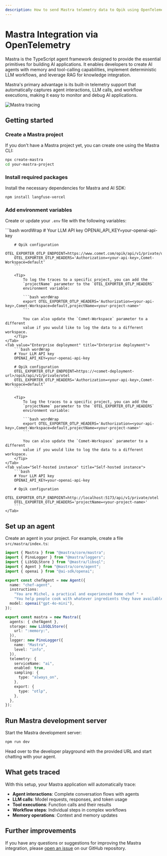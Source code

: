 ```yaml
---
description: How to send Mastra telemetry data to Opik using OpenTelemetry
---
```


# Mastra Integration via OpenTelemetry

Mastra is the TypeScript agent framework designed to provide the essential primitives for building AI applications. It enables developers to create AI agents with memory and tool-calling capabilities, implement deterministic LLM workflows, and leverage RAG for knowledge integration.

Mastra's primary advantage is its built-in telemetry support that automatically captures agent interactions, LLM calls, and workflow executions, making it easy to monitor and debug AI applications.

<Frame>
  <img src="/img/tracing/mastra_integration.png" alt="Mastra tracing" />
</Frame>

## Getting started

### Create a Mastra project

If you don't have a Mastra project yet, you can create one using the Mastra CLI:

```bash
npx create-mastra
cd your-mastra-project
```

### Install required packages

Install the necessary dependencies for Mastra and AI SDK:

```bash
npm install langfuse-vercel
```

### Add environment variables

Create or update your `.env` file with the following variables:

<Tabs>
    <Tab value="Opik Cloud" title="Opik Cloud">
        ```bash wordWrap
        # Your LLM API key
        OPENAI_API_KEY=your-openai-api-key
        
        # Opik configuration
        OTEL_EXPORTER_OTLP_ENDPOINT=https://www.comet.com/opik/api/v1/private/otel
        OTEL_EXPORTER_OTLP_HEADERS='Authorization=<your-api-key>,Comet-Workspace=default'
        ```

        <Tip>
            To log the traces to a specific project, you can add the
            `projectName` parameter to the `OTEL_EXPORTER_OTLP_HEADERS`
            environment variable:

            ```bash wordWrap
            export OTEL_EXPORTER_OTLP_HEADERS='Authorization=<your-api-key>,Comet-Workspace=default,projectName=<your-project-name>'
            ```

            You can also update the `Comet-Workspace` parameter to a different
            value if you would like to log the data to a different workspace.
        </Tip>
    </Tab>
    <Tab value="Enterprise deployment" title="Enterprise deployment">
        ```bash wordWrap
        # Your LLM API key
        OPENAI_API_KEY=your-openai-api-key

        # Opik configuration
        OTEL_EXPORTER_OTLP_ENDPOINT=https://<comet-deployment-url>/opik/api/v1/private/otel
        OTEL_EXPORTER_OTLP_HEADERS='Authorization=<your-api-key>,Comet-Workspace=default'
        ```

        <Tip>
            To log the traces to a specific project, you can add the
            `projectName` parameter to the `OTEL_EXPORTER_OTLP_HEADERS`
            environment variable:

            ```bash wordWrap
            export OTEL_EXPORTER_OTLP_HEADERS='Authorization=<your-api-key>,Comet-Workspace=default,projectName=<your-project-name>'
            ```

            You can also update the `Comet-Workspace` parameter to a different
            value if you would like to log the data to a different workspace.
        </Tip>
    </Tab>
    <Tab value="Self-hosted instance" title="Self-hosted instance">
        ```bash
        # Your LLM API key
        OPENAI_API_KEY=your-openai-api-key

        # Opik configuration
        OTEL_EXPORTER_OTLP_ENDPOINT=http://localhost:5173/api/v1/private/otel
        OTEL_EXPORTER_OTLP_HEADERS='projectName=<your-project-name>'
        ```
    </Tab>

</Tabs>

## Set up an agent

Create an agent in your project. For example, create a file `src/mastra/index.ts`:

```typescript
import { Mastra } from "@mastra/core/mastra";
import { PinoLogger } from "@mastra/loggers";
import { LibSQLStore } from "@mastra/libsql";
import { Agent } from "@mastra/core/agent";
import { openai } from "@ai-sdk/openai";

export const chefAgent = new Agent({
  name: "chef-agent",
  instructions:
    "You are Michel, a practical and experienced home chef " +
    "You help people cook with whatever ingredients they have available.",
  model: openai("gpt-4o-mini"),
});

export const mastra = new Mastra({
  agents: { chefAgent },
  storage: new LibSQLStore({
    url: ":memory:",
  }),
  logger: new PinoLogger({
    name: "Mastra",
    level: "info",
  }),
  telemetry: {
    serviceName: "ai",
    enabled: true,
    sampling: {
      type: "always_on",
    },
    export: {
      type: "otlp",
    },
  },
});
```

## Run Mastra development server

Start the Mastra development server:

```bash
npm run dev
```

Head over to the developer playground with the provided URL and start chatting with your agent.

## What gets traced

With this setup, your Mastra application will automatically trace:

- **Agent interactions**: Complete conversation flows with agents
- **LLM calls**: Model requests, responses, and token usage
- **Tool executions**: Function calls and their results
- **Workflow steps**: Individual steps in complex workflows
- **Memory operations**: Context and memory updates

## Further improvements

If you have any questions or suggestions for improving the Mastra integration, please [open an issue](https://github.com/comet-ml/opik/issues/new/choose) on our GitHub repository.
